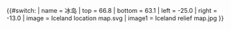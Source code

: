 {{#switch:{{{1}}}
| name   = 冰岛
| top    = 66.8
| bottom = 63.1
| left   = -25.0
| right  = -13.0
| image  = Iceland location map.svg
| image1 = Iceland relief map.jpg
}}<noinclude>{{Location map/Info|Iceland}}
{{Documentation}}
</noinclude>